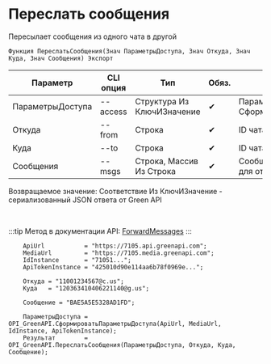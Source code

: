 ﻿---
sidebar_position: 7
---


# Переслать сообщения
 Пересылает сообщения из одного чата в другой



`Функция ПереслатьСообщения(Знач ПараметрыДоступа, Знач Откуда, Знач Куда, Знач Сообщения) Экспорт`

  | Параметр | CLI опция | Тип | Обяз. | Назначение |
  |-|-|-|-|-|
  | ПараметрыДоступа | --access | Структура Из КлючИЗначение | &#x2714; | Параметры доступа. См. СформироватьПараметрыДоступа |
  | Откуда | --from | Строка | &#x2714; | ID чата источника сообщения |
  | Куда | --to | Строка | &#x2714; | ID чата приемника сообщения |
  | Сообщения | --msgs | Строка, Массив Из Строка | &#x2714; | Сообщения или одно сообщения для отправки |

  
  Возвращаемое значение:   Соответствие Из КлючИЗначение - сериализованный JSON ответа от Green API

<br/>

:::tip
Метод в документации API: [ForwardMessages](https://green-api.com/docs/api/sending/ForwardMessages/)
:::
<br/>



```bsl title="Пример использования для 1С:Предприятие/OneScript"
    ApiUrl           = "https://7105.api.greenapi.com";
    MediaUrl         = "https://7105.media.greenapi.com";
    IdInstance       = "71051...";
    ApiTokenInstance = "425010d90e114aa6b78f0969e...";

    Откуда = "11001234567@c.us";
    Куда   = "120363410406221140@g.us";

    Сообщение = "BAE5A5E5328AD1FD";

    ПараметрыДоступа = OPI_GreenAPI.СформироватьПараметрыДоступа(ApiUrl, MediaUrl, IdInstance, ApiTokenInstance);
    Результат        = OPI_GreenAPI.ПереслатьСообщения(ПараметрыДоступа, Откуда, Куда, Сообщение);
```
    




